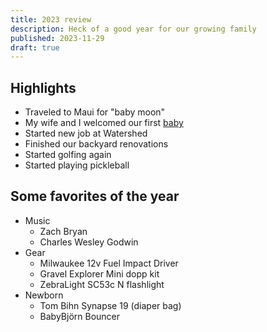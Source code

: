 ```yaml
---
title: 2023 review
description: Heck of a good year for our growing family
published: 2023-11-29
draft: true
---
```


## Highlights

- Traveled to Maui for "baby moon"
- My wife and I welcomed our first [baby](/micah-lee-carpenter)
- Started new job at Watershed
- Finished our backyard renovations
- Started golfing again
- Started playing pickleball

## Some favorites of the year

- Music
  - Zach Bryan
  - Charles Wesley Godwin
- Gear
  - Milwaukee 12v Fuel Impact Driver
  - Gravel Explorer Mini dopp kit
  - ZebraLight SC53c N flashlight
- Newborn
  - Tom Bihn Synapse 19 (diaper bag)
  - BabyBjörn Bouncer